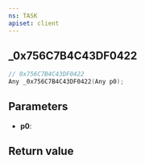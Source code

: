 ```yaml
---
ns: TASK
apiset: client
---
```

## _0x756C7B4C43DF0422

```c
// 0x756C7B4C43DF0422
Any _0x756C7B4C43DF0422(Any p0);
```


## Parameters
* **p0**:

## Return value